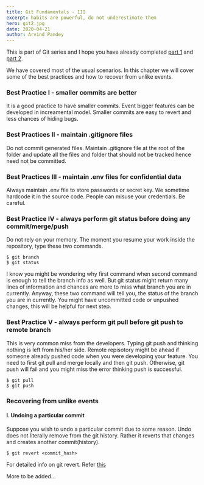 ```yaml
---
title: Git Fundamentals - III
excerpt: habits are powerful, do not underestimate them
hero: git2.jpg
date: 2020-04-21
author: Arvind Pandey
---
```

This is part of Git series and I hope you have already completed <a href="/no-nonsense-guide-to-git-1">part 1</a> and <a href="/no-nonsense-guide-to-git-2">part 2</a>.

We have covered most of the usual scenarios. In this chapter we will cover some of the best practices and how to recover from unlike events.

### Best Practice I - smaller commits are better

It is a good practice to have smaller commits. Event bigger features can be developed in increamental model. Smaller commits are easy to revert and less chances of hiding bugs.

### Best Practices II - maintain .gitignore files

Do not commit generated files. Maintain .gitignore file at the root of the folder and update all the files and folder that should not be tracked hence need not be committed.

### Best Practices III - maintain .env files for confidential data

Always maintain .env file to store passwords or secret key. We sometime hardcode it in the source code. People can misuse your credentials. Be careful.

### Best Practice IV - always perform git status before doing any commit/merge/push

Do not rely on your memory. The moment you resume your work inside the repository, type these two commands.

```console
$ git branch
$ git status
```
I know you might be wondering why first command when second command is enough to tell the branch info as well. But git status might return many lines of information and chances are more to miss what branch you are in currently.
Anyway, these two command will tell you, the status of the branch you are in currently.
You might have uncommitted code or unpushed changes, this will be helpful for next step.

### Best Practice V - always perform git pull before git push to remote branch

This is very common miss from the developers. Typing git push and thinking nothing is left from his/her side. Remote repisotory might be ahead if someone already pushed code when you were developing your feature. You need to first git pull and merge locally and then git push. Otherwise, git push will fail and you might miss the error thinking push is successful.

```console
$ git pull 
$ git push
```

### Recovering from unlike events

#### I. Undoing a particular commit

Suppose you wish to undo a particular commit due to some reason. Undo does not literally remove from the git history. Rather it reverts that changes and creates another commit(history).

```console
$ git revert <commit_hash>
```

For detailed info on git revert. Refer <a href="https://www.atlassian.com/git/tutorials/undoing-changes" target="_blank">this</a>

More to be added...